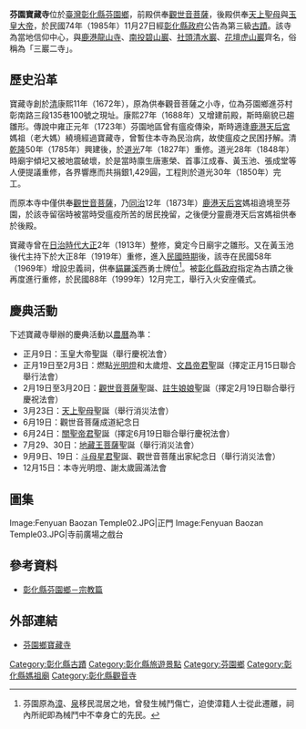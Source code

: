 {{tw monument
|name       = 芬園寶藏寺
|formername =
|image      = Fenyuan Baozan Temple01.JPG
|imagename  = 芬園寶藏寺正門
|othername  =
|formalname =
|level      = 縣定古蹟
|class      =
|time       = {{QIN}}[[康熙|康熙]]11年（1672年）{{r|彰}}
|material   =
|location   = {{TWN}}[[彰化縣|彰化縣]][[芬園鄉|芬園鄉]]進芬村[[彰南路|彰南路]]三段135巷100號
|open       =
|cost       = 免費
|website    = 
}}
'''芬園寶藏寺'''位於[[臺灣|臺灣]][[彰化縣|彰化縣]][[芬園鄉|芬園鄉]]，前殿供奉[[觀世音菩薩|觀世音菩薩]]，後殿供奉[[媽祖|天上聖母]]與[[玉皇大帝|玉皇大帝]]，於民國74年（1985年）11月27日經[[彰化縣政府|彰化縣政府]]公告為第三級[[不可移动文物|古蹟]]{{r|文}}。該寺為當地信仰中心，與[[鹿港龍山寺|鹿港龍山寺]]、[[南投碧山巖|南投碧山巖]]、[[社頭清水巖|社頭清水巖]]、[[花壇虎山巖|花壇虎山巖]]齊名，俗稱為「三巖二寺」{{r|文}}。

== 歷史沿革 ==

寶藏寺創於[[清朝|清]]康熙11年（1672年），原為供奉觀音菩薩之小寺，位為芬園鄉進芬村彰南路三段135巷100號之現址。康熙27年（1688年）又增建前殿，斯時廟貌已趨雛形。傳說中雍正元年（1723年）芬園地區曾有瘟疫傳染，斯時適逢[[鹿港天后宮|鹿港天后宮]]媽祖（老大媽）繞境經過寶藏寺，曾暫住本寺為民治病，故使瘟疫之民困抒解。清[[乾隆|乾隆]]50年（1785年）興建後，於[[道光|道光]]7年（1827年）重修。道光28年（1848年）時廟宇傾圮又被地震破壞，於是當時廪生唐憲榮、首事江成春、黃玉池、張成堂等人便提議重修，各界響應而共捐銀1,429圓，工程則於道光30年（1850年）完工{{r|彰}}。

而原本寺中僅供奉[[觀世音菩薩|觀世音菩薩]]，乃[[同治|同治]]12年（1873年）[[鹿港天后宮|鹿港天后宮]]媽祖遶境至芬園，於該寺留宿時被當時受瘟疫所苦的居民挽留，之後便分靈鹿港天后宮媽祖供奉於後殿{{r|彰}}。

寶藏寺曾在[[台灣日治時期|日治時代]][[大正|大正]]2年（1913年）整修，奠定今日廟宇之雛形。又在黃玉池後代主持下於大正8年（1919年）重修，進入[[民國紀年|民國時期]]後，該寺在民國58年（1969年）增設忠義祠，供奉[[貓羅溪|貓羅溪]]西勇士牌位<ref>芬園原為[[漳州|漳]]、[[泉州|泉]]移民混居之地，曾發生械鬥傷亡，迫使漳籍人士從此遷離，祠內所祀即為械鬥中不幸身亡的先民。</ref>。被[[彰化縣政府|彰化縣政府]]指定為古蹟之後再度進行重修，於民國88年（1999年）12月完工，舉行入火安座儀式{{r|彰}}。

== 慶典活動 ==
下述寶藏寺舉辦的慶典活動以[[農曆|農曆]]為準：
*正月9日：玉皇大帝聖誕（舉行慶祝法會）
*正月19日至2月3日：燃點[[光明燈|光明燈]]和太歲燈、[[文昌帝君|文昌帝君]]聖誕（擇定正月15日聯合舉行法會）
*2月19日至3月20日：[[觀世音菩薩|觀世音菩薩]]聖誕、[[註生娘娘|註生娘娘]]聖誕（擇定2月19日聯合舉行慶祝法會）
*3月23日：[[媽祖|天上聖母]]聖誕（舉行消災法會）
*6月19日：觀世音菩薩成道紀念日
*6月24日：[[关羽|關聖帝君]]聖誕（擇定6月19日聯合舉行慶祝法會）
*7月29、30日：[[地藏菩萨|地藏王菩薩]]聖誕（舉行消災法會）
*9月9日、19日：[[斗姆元君|斗母星君]]聖誕、觀世音菩蕯出家紀念日（舉行消災法會）
*12月15日：本寺光明燈、謝太歲圓滿法會

== 圖集 ==
<gallery>
Image:Fenyuan Baozan Temple02.JPG|正門
Image:Fenyuan Baozan Temple03.JPG|寺前廣場之戲台
</gallery>

== 參考資料 ==
*[https://web.archive.org/web/20160304071154/http://www.fsps.chc.edu.tw/07/index.htm 彰化縣芬園鄉－宗教篇]
{{reflist|refs=
<ref name="文">{{cite web |url=https://nchdb.boch.gov.tw/assets/advanceSearch/monument/19851127000018 |title=芬園寶藏寺 |publisher=文化部文化資產局 |accessdate= |archive-date=2020-08-09 |archive-url=https://web.archive.org/web/20200809183945/https://nchdb.boch.gov.tw/assets/advanceSearch/monument/19851127000018 |dead-url=no }}</ref>
<ref name="彰">{{cite book|author=陳仕賢 |title=《彰化縣古蹟與歷史建築導覽手冊》 |publisher=彰化縣文化局 |location=彰化縣彰化市 |isbn=978-986-00-7483-3 |pages=184－185頁 |date=2006年11月}}</ref>
}}

== 外部連結 ==
{{commonscat|Baozan Temple, Fenyuan}}
*[http://www.baozangtemple.org.tw/ 芬園鄉寶藏寺] {{Wayback|url=http://www.baozangtemple.org.tw/ |date=20130302145829 }}

{{三巖二寺}}
{{彰化縣文化資產}}
{{台灣縣市定古蹟}}

[[Category:彰化縣古蹟|Category:彰化縣古蹟]]
[[Category:彰化縣旅遊景點|Category:彰化縣旅遊景點]]
[[Category:芬園鄉|Category:芬園鄉]]
[[Category:彰化縣媽祖廟|Category:彰化縣媽祖廟]]
[[Category:彰化縣觀音寺|Category:彰化縣觀音寺]]